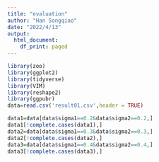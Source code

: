 ---
title: "evaluation"
author: "Han Songqiao"
date: "2022/4/13"
output:
  html_document:
    df_print: paged
---

```{r}
library(zoo)
library(ggplot2)
library(tidyverse)
library(VIM)
library(reshape2)
library(ggpubr)
data=read.csv('result01.csv',header = TRUE)
```

```{r}
data1=data[data$sigma1==0.2&data$sigma2==0.2,]
data1[!complete.cases(data1),]
data2=data[data$sigma1==0.3&data$sigma2==0.3,]
data2[!complete.cases(data2),]
data3=data[data$sigma1==0.4&data$sigma2==0.4,]
data3[!complete.cases(data3),]
```
